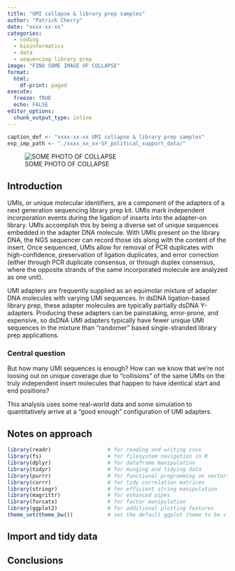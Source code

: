 ```yaml
---
title: "UMI collapse & library prep samples"
author: "Patrick Cherry"
date: "xxxx-xx-xx"
categories:
  - coding
  - bioinformatics
  - data
  - sequencing library prep
image: "FIND SOME IMAGE OF COLLAPSE"
format:
  html:
    df-print: paged
execute:
  freeze: TRUE
  echo: FALSE
editor_options: 
  chunk_output_type: inline
---
```


```r
caption_def <- "xxxx-xx-xx UMI collapse & library prep samples"
exp_imp_path <- "./xxxx_xx_xx-SF_political_support_data/"
```

![SOME PHOTO OF COLLAPSE]()

## Introduction
UMIs, or unique molecular identifiers, are a component of the adapters of a next generation sequencing library prep kit. UMIs mark independent incorporation events during the ligation of inserts into the adapter-on library. UMIs accomplish this by being a diverse set of unique sequences embedded in the adapter DNA molecule. With UMIs present on the library DNA, the NGS sequencer can record those ids along with the content of the insert. Once sequenced, UMIs allow for removal of PCR duplicates with high-confidence, preservation of ligation duplicates, and error correction (either through PCR duplicate consensus, or through duplex consensus, where the opposite strands of the same incorporated molecule are analyzed as one unit).

UMI adapters are frequently supplied as an equimolar mixture of adapter DNA molecules with varying UMI sequences. In dsDNA ligation-based library prep, these adapter molecules are typically partially dsDNA Y-adapters. Producing these adapters can be painstaking, error-prone, and expensive, so dsDNA UMI adapters typically have fewer unique UMI sequences in the mixture than "randomer" based single-stranded library prep applications.

### Central question
But how many UMI sequences is enough? How can we know that we're not loosing out on unique coverage due to "collisions" of the same UMIs on the truly independent insert molecules that happen to have identical start and end positions?

This analysis uses some real-world data and some simulation to quantitatively arrive at a "good enough" configuration of UMI adapters.

## Notes on approach


```r
library(readr)                  # for reading and writing csvs
library(fs)                     # for filesystem navigation in R
library(dplyr)                  # for dataframe manipulation
library(tidyr)                  # for munging and tidying data
library(purrr)                  # for functional programming on vectors
library(corrr)                  # for tidy correlation matrices
library(stringr)                # for efficient string manipulation
library(magrittr)               # for enhanced pipes
library(forcats)                # for factor manipulation
library(ggplot2)                # for additional plotting features
theme_set(theme_bw())           # set the default ggplot theme to be clear & cartooney
```

## Import and tidy data


## Conclusions

